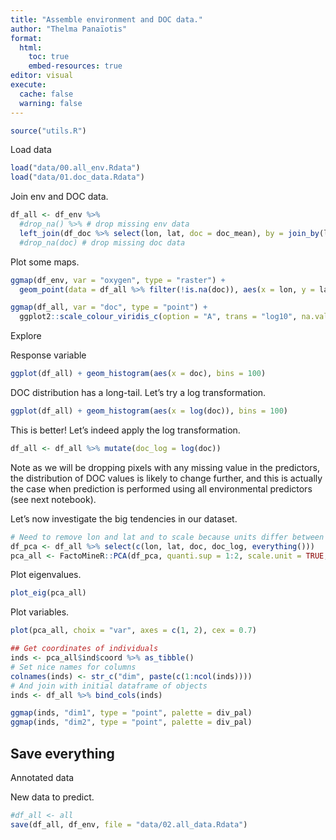 ```yaml
---
title: "Assemble environment and DOC data."
author: "Thelma Panaïotis"
format:
  html:
    toc: true
    embed-resources: true
editor: visual
execute:
  cache: false
  warning: false
---
```


```r
source("utils.R")
```

Load data

```r
load("data/00.all_env.Rdata")
load("data/01.doc_data.Rdata")
```

Join env and DOC data.

```r
df_all <- df_env %>% 
  #drop_na() %>% # drop missing env data
  left_join(df_doc %>% select(lon, lat, doc = doc_mean), by = join_by(lon, lat)) #%>% 
  #drop_na(doc) # drop missing doc data
```

Plot some maps.

```r
ggmap(df_env, var = "oxygen", type = "raster") +
  geom_point(data = df_all %>% filter(!is.na(doc)), aes(x = lon, y = lat), size = 0.5)

ggmap(df_all, var = "doc", type = "point") + 
  ggplot2::scale_colour_viridis_c(option = "A", trans = "log10", na.value = NA)
```

Explore

Response variable

```r
ggplot(df_all) + geom_histogram(aes(x = doc), bins = 100)
```

DOC distribution has a long-tail. Let’s try a log transformation.

```r
ggplot(df_all) + geom_histogram(aes(x = log(doc)), bins = 100)
```

This is better! Let’s indeed apply the log transformation.

```r
df_all <- df_all %>% mutate(doc_log = log(doc))
```

::: callout-note
Note as we will be dropping pixels with any missing value in the predictors, the distribution of DOC values is likely to change further, and this is actually the case when prediction is performed using all environmental predictors (see next notebook).
:::

Let’s now investigate the big tendencies in our dataset.

```r
# Need to remove lon and lat and to scale because units differ between variables
df_pca <- df_all %>% select(c(lon, lat, doc, doc_log, everything()))
pca_all <- FactoMineR::PCA(df_pca, quanti.sup = 1:2, scale.unit = TRUE, graph = FALSE)
```

Plot eigenvalues.

```r
plot_eig(pca_all)
```

Plot variables.

```r
plot(pca_all, choix = "var", axes = c(1, 2), cex = 0.7)
```

```r
## Get coordinates of individuals
inds <- pca_all$ind$coord %>% as_tibble()
# Set nice names for columns
colnames(inds) <- str_c("dim", paste(c(1:ncol(inds))))
# And join with initial dataframe of objects
inds <- df_all %>% bind_cols(inds)

ggmap(inds, "dim1", type = "point", palette = div_pal)
ggmap(inds, "dim2", type = "point", palette = div_pal)
```

## Save everything

Annotated data

New data to predict.

```r
#df_all <- all
save(df_all, df_env, file = "data/02.all_data.Rdata")
```

